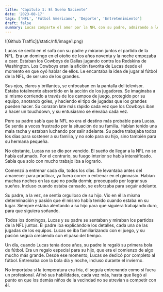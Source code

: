 ```yaml
---
title: 'Capítulo 1: El Sueño Naciente'
date: '2023-08-17'
tags: ['NFL', 'Fútbol Americano', 'Deporte', 'Entretenimiento']
draft: false
summary: Lucas comparte el amor por la NFL con su padre, admirando a los Cowboys. A pesar de desafíos económicos, entrena incansablemente y recibe apoyo incondicional. El regalo de una bola marca un punto de inflexión. Su pasión lo guía hacia el éxito en el fútbol americano, creando una historia inspiradora.
---
```


<div className="-mx-2 flex flex-wrap justify-center overflow-hidden xl:-mx-2">
  <div className="my-1 w-full overflow-hidden px-2 xl:my-1 xl:w-1/2 xl:px-2">
    ![Github Traffic](/static/nfl/image1.png)
  </div>
</div>

Lucas se sentó en el sofá con su padre y miraron juntos el partido de la NFL. Era un domingo en el otoño de los años noventa y la noche empezaba a caer. Estaban los Cowboys de Dallas jugando contra los Redskins de Washington. Los Cowboys eran la afición favorita de Lucas desde el momento en que oyó hablar de ellos. Le encantaba la idea de jugar al fútbol de la NFL, de ser uno de los grandes.

Sus ojos, claros y brillantes, se enfocaban en la pantalla del televisor. Estaba totalmente absorbido en la acción de los jugadores. Se imaginaba a si mismo corriendo a través de los campos de juego, protegido por su equipo, anotando goles, y haciendo el tipo de jugadas que los grandes pueden hacer. Su corazón late más rápido cada vez que los Cowboys iban a hacer un touchdown, y su entusiasmo se elevaba cada vez.

Pero su padre sabía que la NFL no era el destino más probable para Lucas. Se sentía a veces frustrado por la situación de su familia. Habían tenido una mala racha y estaban luchando por salir adelante. Su padre trabajaba todos los días para sostener a su familia, y no solo para su hijo, sino también para su hermana pequeña.

No obstante, Lucas no se dio por vencido. El sueño de llegar a la NFL no se había esfumado. Por el contrario, su fuego interior se había intensificado. Sabía que solo con mucho trabajo iba a lograrlo.

Comenzó a entrenar cada día, todos los días. Se levantaba antes del amanecer para practicar, ya fuera correr o entrenar en el gimnasio. Habían muchas noches en las que no podía dormir, preocupado por lograr sus sueños. Incluso cuando estaba cansado, se esforzaba para seguir adelante.

Su padre, a la vez, se sentía orgulloso de su hijo. Vio en él la misma determinación y pasión que él mismo había tenido cuando estaba en su lugar. Siempre estaba alentando a su hijo para que siguiera trabajando duro, para que siguiera soñando.

Todos los domingos, Lucas y su padre se sentaban y miraban los partidos de la NFL juntos. El padre iba explicándole los detalles, cada una de las jugadas de los equipos. Lucas se iba familiarizando con el juego, y su pasión seguía creciendo con el paso del tiempo.

Un día, cuando Lucas tenía doce años, su padre le regaló su primera bola de fútbol. Era un regalo especial para su hijo, que era el comienzo de algo mucho más grande. Desde ese momento, Lucas se dedicó por completo al fútbol. Entrenaba con la bola día y noche, incluso durante el invierno.

No importaba si la temperatura era fría, él seguía entrenando como si fuera un profesional. Afinó sus habilidades, cada vez más, hasta que llegó al punto en que los demás niños de la vecindad no se atrevían a competir con él.
